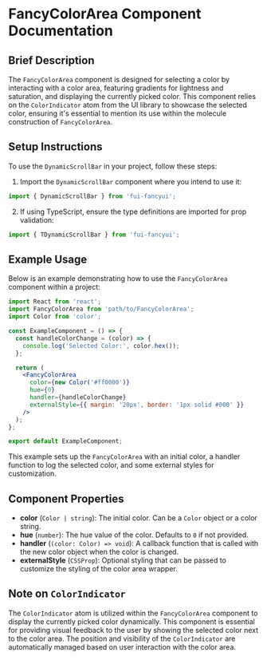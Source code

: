 # FancyColorArea Component Documentation

## Brief Description

The `FancyColorArea` component is designed for selecting a color by interacting with a color area, featuring gradients for lightness and saturation, and displaying the currently picked color. This component relies on the `ColorIndicator` atom from the UI library to showcase the selected color, ensuring it's essential to mention its use within the molecule construction of `FancyColorArea`.

## Setup Instructions

To use the `DynamicScrollBar` in your project, follow these steps:

1. Import the `DynamicScrollBar` component where you intend to use it:

```jsx
import { DynamicScrollBar } from 'fui-fancyui';
```

2. If using TypeScript, ensure the type definitions are imported for prop validation:

```jsx
import { TDynamicScrollBar } from 'fui-fancyui';
```

## Example Usage

Below is an example demonstrating how to use the `FancyColorArea` component within a project:

```jsx
import React from 'react';
import FancyColorArea from 'path/to/FancyColorArea';
import Color from 'color';

const ExampleComponent = () => {
  const handleColorChange = (color) => {
    console.log('Selected Color:', color.hex());
  };

  return (
    <FancyColorArea
      color={new Color('#ff0000')}
      hue={0}
      handler={handleColorChange}
      externalStyle={{ margin: '20px', border: '1px solid #000' }}
    />
  );
};

export default ExampleComponent;
```

This example sets up the `FancyColorArea` with an initial color, a handler function to log the selected color, and some external styles for customization.

## Component Properties

- **color** (`Color | string`): The initial color. Can be a `Color` object or a color string.
- **hue** (`number`): The hue value of the color. Defaults to `0` if not provided.
- **handler** (`(color: Color) => void`): A callback function that is called with the new color object when the color is changed.
- **externalStyle** (`CSSProp`): Optional styling that can be passed to customize the styling of the color area wrapper.

## Note on `ColorIndicator`

The `ColorIndicator` atom is utilized within the `FancyColorArea` component to display the currently picked color dynamically. This component is essential for providing visual feedback to the user by showing the selected color next to the color area. The position and visibility of the `ColorIndicator` are automatically managed based on user interaction with the color area.
